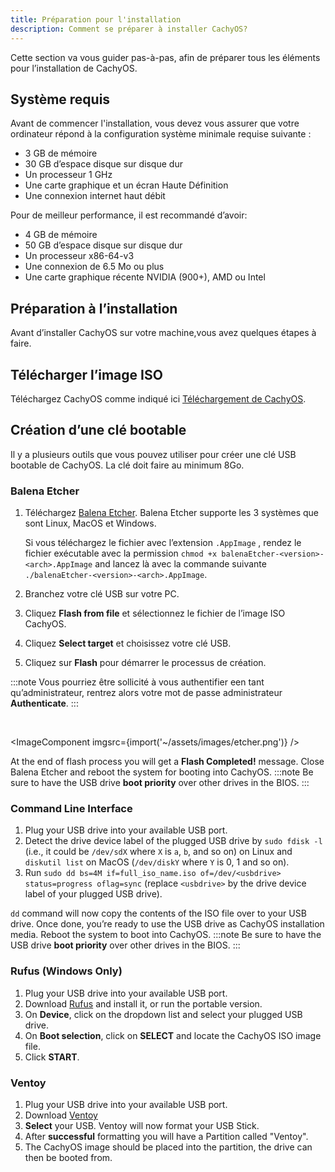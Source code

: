 ```yaml
---
title: Préparation pour l'installation
description: Comment se préparer à installer CachyOS?
---
```



Cette section va vous guider pas-à-pas, afin de préparer tous les éléments  pour l’installation de CachyOS.

## Système requis

Avant de commencer l'installation, vous devez vous assurer que votre ordinateur répond à la configuration système minimale requise suivante :

*   3 GB de mémoire
*   30 GB d’espace disque sur disque dur
*   Un processeur 1 GHz
*   Une carte graphique et un écran Haute Définition
*   Une connexion internet haut débit

Pour de meilleur performance, il est recommandé d’avoir:

*   4 GB de mémoire
*   50 GB d’espace disque sur disque dur
*   Un processeur  x86-64-v3
*   Une connexion de 6.5 Mo ou plus
*   Une carte graphique récente NVIDIA (900+), AMD ou Intel


## Préparation à l’installation

Avant d’installer CachyOS sur votre machine,vous avez quelques étapes à faire.

## Télécharger l’image ISO

Téléchargez CachyOS comme indiqué ici  [Téléchargement de CachyOS](/cachyos_basic/download/).

## Création d’une clé bootable

Il y a plusieurs outils que vous pouvez utiliser pour créer une clé USB bootable de CachyOS. La clé doit faire au minimum 8Go.

### Balena Etcher

<Steps>

1. Téléchargez  [Balena Etcher](https://etcher.balena.io/). Balena Etcher supporte les 3 systèmes  que sont Linux, MacOS et Windows.

   Si vous téléchargez le fichier avec l’extension `.AppImage` ,  rendez le fichier exécutable avec la permission  `chmod +x balenaEtcher-<version>-<arch>.AppImage` and lancez là avec la commande suivante `./balenaEtcher-<version>-<arch>.AppImage`.

2. Branchez votre clé USB sur votre PC.
3. Cliquez  **Flash from file** et sélectionnez le fichier de l’image ISO CachyOS.
4. Cliquez  **Select target** et choisissez votre clé USB.
5. Cliquez sur **Flash** pour démarrer le processus de création.

</Steps>

:::note
Vous pourriez être sollicité à vous authentifier een tant qu’administrateur, rentrez alors votre mot de passe administrateur **Authenticate**.
:::


<br />

<ImageComponent imgsrc={import('~/assets/images/etcher.png')} />

At the end of flash process you will get a **Flash Completed!** message. Close Balena Etcher and reboot the system for booting into CachyOS.
:::note
Be sure to have the USB drive **boot priority** over other drives in the BIOS.
:::

### Command Line Interface

<Steps>

1. Plug your USB drive into your available USB port.
2. Detect the drive device label of the plugged USB drive by `sudo fdisk -l` (i.e., it could be `/dev/sdX` where `X` is `a`, `b`, and so on) on Linux
and `diskutil list` on MacOS (`/dev/diskY` where `Y` is 0, 1 and so on).
3. Run `sudo dd bs=4M if=full_iso_name.iso of=/dev/<usbdrive> status=progress oflag=sync` (replace `<usbdrive>` by the drive device label of your plugged USB drive).

</Steps>

`dd` command will now copy the contents of the ISO file over to your USB drive. Once done, you’re ready to use the USB drive as CachyOS installation media. Reboot the system to boot into CachyOS.
:::note
Be sure to have the USB drive **boot priority** over other drives in the BIOS.
:::

### Rufus (Windows Only)

<Steps>

1. Plug your USB drive into your available USB port.
2. Download [Rufus](https://rufus.ie/) and install it, or run the portable version.
3. On **Device**, click on the dropdown list and select your plugged USB drive.
4. On **Boot selection**, click on **SELECT** and locate the CachyOS ISO image file.
5. Click **START**.

</Steps>

### Ventoy

<Steps>

1. Plug your USB drive into your available USB port.
2. Download [Ventoy](https://www.ventoy.net/en/download.html)
3. **Select** your USB. Ventoy will now format your USB Stick.
4. After **successful** formatting you will have a Partition called "Ventoy".
5. The CachyOS image should be placed into the partition, the drive can then be booted from.

</Steps>
